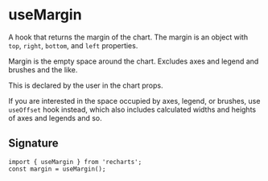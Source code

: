 
<Meta of={ComponentStories} />

# useMargin

A hook that returns the margin of the chart. The margin is an object with `top`, `right`, `bottom`, and `left` properties.

Margin is the empty space around the chart. Excludes axes and legend and brushes and the like.

This is declared by the user in the chart props.

If you are interested in the space occupied by axes, legend, or brushes, use `useOffset` hook instead,
which also includes calculated widths and heights of axes and legends and so.

## Signature

```
import { useMargin } from 'recharts';
const margin = useMargin();
```

<Canvas of={ComponentStories.UseMargin} layout='padded' />
